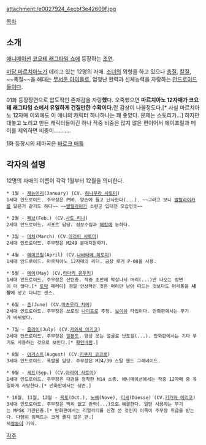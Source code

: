 attachment:/e0027924_4ecbf3e42609f.jpg

[[목차]]
== 소개 ==
[[애니메이션]] [[코요테 래그타임 쇼]]에 등장하는 [[조연]].

[[마담 마르치아노]]가 데리고 있는 12명의 자매. [[소녀]]의 외형을 하고 있으나 [[총]]질, [[칼]]질, ~~폭질~~을 해대는 [[무서운 아이]]들로, 엄청난 완력과 신체능력을 자랑하는 [[안드로이드]]들이다.

{{{#!html
<iframe width="560" height="315" src="http://www.youtube.com/embed/QkmbwJq7o-w" frameborder="0" allowfullscreen></iframe>
}}}

01화 등장장면으로 압도적인 존재감을 자랑'''했'''다.
오죽했으면 '''마르치아노 12자매가 코요테 래그타임 쇼에서 유일하게 건질만한 수확이다.'''란 감상이 나올정도다.[* 사실 마르치아노 12자매 이외에도 이 애니의 캐릭터 하나하나는 꽤 좋았다. 문제는 스토리가...]
하지만 대놓고 노리고 만든 캐릭터들이긴 하나 작중 비중은 많지 않은 편이어서 에이프릴과 메이를 제외하면 비중이...........

1화 등장시의 테마곡은 [http://bgmstore.net/view/jcUej 바로크 배틀]

== 각자의 설명 ==
12명의 자매의 이름이 각각 1월부터 12월을 의미한다.

 * 1월 - [[재뉴어리]](January) (CV. [[하나무라 사토미]])
 1세대 안드로이드. 주무장은 P90. 양손에 들고 난사한다(...). ~~그러고 보니 [[발랄라이카]]를 닮은거 같기도 하다~~ ~~[[발랄라이카]] 소련군 입대전 모습인듯~~

 * 2월 - [[페브]](Feb.) (CV.[[사토 리나]])
 2세대 안드로이드. 서포트 담당. 정보수집과 [[해킹]]에 능하다.

 * 3월 - [[마치]](March) (CV.[[아라이 사토미]])
 2세대 안드로이드. 주무장은 M249 분대지원화기.

 * 4월 - [[에이프릴]](April) (CV.[[나바타메 히토미]])
 1세대 안드로이드. 마르치아노 12자매의 리더. 금장 루거 P-08을 사용.

 * 5월 - [[메이]](May) (CV.[[타마키 유우키]])
 1세대 안드로이드. 주무장은 산탄총. 작중 초반에 박살나서 머리(...)만 나오는 장면이 더 많다.[* [[토막]] 패러디] 정말 인상적인 것은 머리만 남아 떠드는 것보다도 머리통을 '''새장'''에 넣고 다니는 센스.

 * 6월 - [[준]](June) (CV.[[마츠우라 치에]])
 2세대 안드로이드. 주무장은 쓰로잉 [[나이프]]로 추정. [[보이쉬]] 타입이다. 만화판에서는 무기가 바뀌었다.

 * 7월 - [[줄라이]](July) (CV.[[카와세 아키코]])
 2세대 안드로이드. 주무장은 [[일본도]]. 항상 웃는 얼굴로 난도질(...). 만화판에서는 기타 무기도 사용하는 것으로 보인다.[* [[확인바람]].]

 * 8월 - [[어거스트]](August) (CV.[[키쿠치 코코로]])
 3세대 안드로이드. 폭발물 담당. 주무장은 M24/39 스틸 핸드 그레네이드.

 * 9월 - [[세프]](Sep.) (CV.[[아라이 사토미]])
 1세대 안드로이드. 주무장은 대검을 장착한 M14 소총. 애니메이션에서는 작중 12자매 중 유일하게 사망한다.[* 만화판에서는 생존.]

 * 10월, 11월, 12월 - [[옥토]](Oct.), [[노베]](Nove), [[디세]](Diesse) (CV.[[키가와 에리코]])
 3세대 안드로이드. 주무장은 딱히 없고 완력(...)으로 해결한다. 일단 사용하는 무기는 MP5K 기관단총.[* 만화판에서는 리얼리티를 신경 쓴 것인지 이쪽이 주무장 취급을 받는다. 다행히 임팩트는 크게 줄지 않은 편.]
 세[[쌍둥이]] 기믹.

[[각주]]
